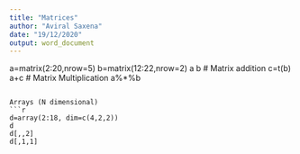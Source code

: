 ---
title: "Matrices"
author: "Aviral Saxena"
date: "19/12/2020"
output: word_document
---

a=matrix(2:20,nrow=5)
b=matrix(12:22,nrow=2)
a
b
# Matrix addition
c=t(b)
a+c
# Matrix Multiplication
a%*%b
```

Arrays (N dimensional)
```{r}
d=array(2:18, dim=c(4,2,2))
d
d[,,2]
d[,1,1]
```
